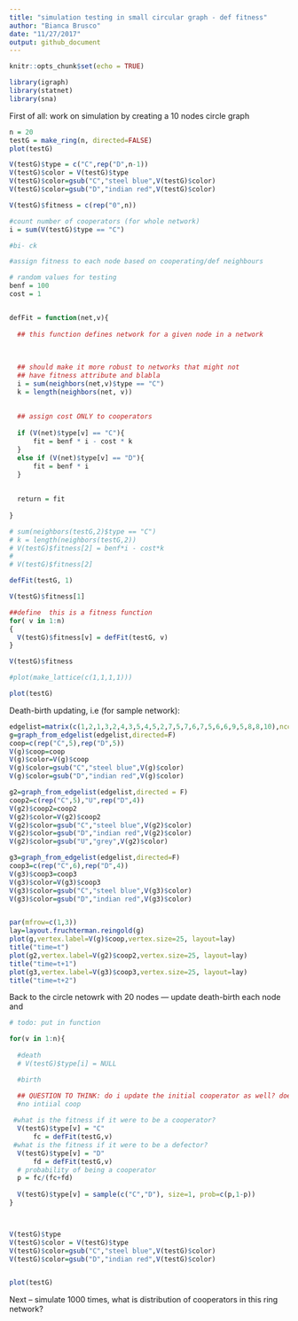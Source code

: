 ```yaml
---
title: "simulation testing in small circular graph - def fitness"
author: "Bianca Brusco"
date: "11/27/2017"
output: github_document
---
```


```r
knitr::opts_chunk$set(echo = TRUE)
```

```r
library(igraph)
library(statnet)
library(sna)
```

First of all: work on simulation by creating a 10 nodes circle graph


```r
n = 20
testG = make_ring(n, directed=FALSE)
plot(testG)

V(testG)$type = c("C",rep("D",n-1))
V(testG)$color = V(testG)$type
V(testG)$color=gsub("C","steel blue",V(testG)$color)
V(testG)$color=gsub("D","indian red",V(testG)$color)

V(testG)$fitness = c(rep("0",n))

#count number of cooperators (for whole network)
i = sum(V(testG)$type == "C")

#bi- ck

#assign fitness to each node based on cooperating/def neighbours

# random values for testing
benf = 100
cost = 1


defFit = function(net,v){
  
  ## this function defines network for a given node in a network
  
  
  
  ## should make it more robust to networks that might not 
  ## have fitness attribute and blabla
  i = sum(neighbors(net,v)$type == "C")
  k = length(neighbors(net, v))
  
  
  ## assign cost ONLY to cooperators
  
  if (V(net)$type[v] == "C"){
      fit = benf * i - cost * k
  }
  else if (V(net)$type[v] == "D"){
      fit = benf * i 
  }
  
  
  return = fit
  
}

# sum(neighbors(testG,2)$type == "C")
# k = length(neighbors(testG,2))
# V(testG)$fitness[2] = benf*i - cost*k
# 
# V(testG)$fitness[2]

defFit(testG, 1)

V(testG)$fitness[1]

##define  this is a fitness function
for( v in 1:n)
{
  V(testG)$fitness[v] = defFit(testG, v)
}

V(testG)$fitness

#plot(make_lattice(c(1,1,1,1)))

plot(testG)

```

Death-birth updating, i.e (for sample network):


```r
edgelist=matrix(c(1,2,1,3,2,4,3,5,4,5,2,7,5,7,6,7,5,6,6,9,5,8,8,10),ncol = 2,byrow = T)
g=graph_from_edgelist(edgelist,directed=F)
coop=c(rep("C",5),rep("D",5))
V(g)$coop=coop
V(g)$color=V(g)$coop
V(g)$color=gsub("C","steel blue",V(g)$color)
V(g)$color=gsub("D","indian red",V(g)$color)

g2=graph_from_edgelist(edgelist,directed = F)
coop2=c(rep("C",5),"U",rep("D",4))
V(g2)$coop2=coop2
V(g2)$color=V(g2)$coop2
V(g2)$color=gsub("C","steel blue",V(g2)$color)
V(g2)$color=gsub("D","indian red",V(g2)$color)
V(g2)$color=gsub("U","grey",V(g2)$color)

g3=graph_from_edgelist(edgelist,directed=F)
coop3=c(rep("C",6),rep("D",4))
V(g3)$coop3=coop3
V(g3)$color=V(g3)$coop3
V(g3)$color=gsub("C","steel blue",V(g3)$color)
V(g3)$color=gsub("D","indian red",V(g3)$color)


par(mfrow=c(1,3))
lay=layout.fruchterman.reingold(g)
plot(g,vertex.label=V(g)$coop,vertex.size=25, layout=lay)
title("time=t")
plot(g2,vertex.label=V(g2)$coop2,vertex.size=25, layout=lay)
title("time=t+1")
plot(g3,vertex.label=V(g3)$coop3,vertex.size=25, layout=lay)
title("time=t+2")
```


Back to the circle netowrk with 20 nodes --- update death-birth each node and 



```r


# todo: put in function

for(v in 1:n){
  
  #death
  # V(testG)$type[i] = NULL

  #birth

  ## QUESTION TO THINK: do i update the initial cooperator as well? does that make sense? test how it changes if 
  #no intiial coop
    
 #what is the fitness if it were to be a cooperator?
  V(testG)$type[v] = "C"
      fc = defFit(testG,v)
 #what is the fitness if it were to be a defector?
  V(testG)$type[v] = "D"
      fd = defFit(testG,v)
  # probability of being a cooperator
  p = fc/(fc+fd) 
  
  V(testG)$type[v] = sample(c("C","D"), size=1, prob=c(p,1-p))
}



V(testG)$type
V(testG)$color = V(testG)$type
V(testG)$color=gsub("C","steel blue",V(testG)$color)
V(testG)$color=gsub("D","indian red",V(testG)$color)


plot(testG)
```


Next -- simulate 1000 times, what is distribution of cooperators in this ring network?

